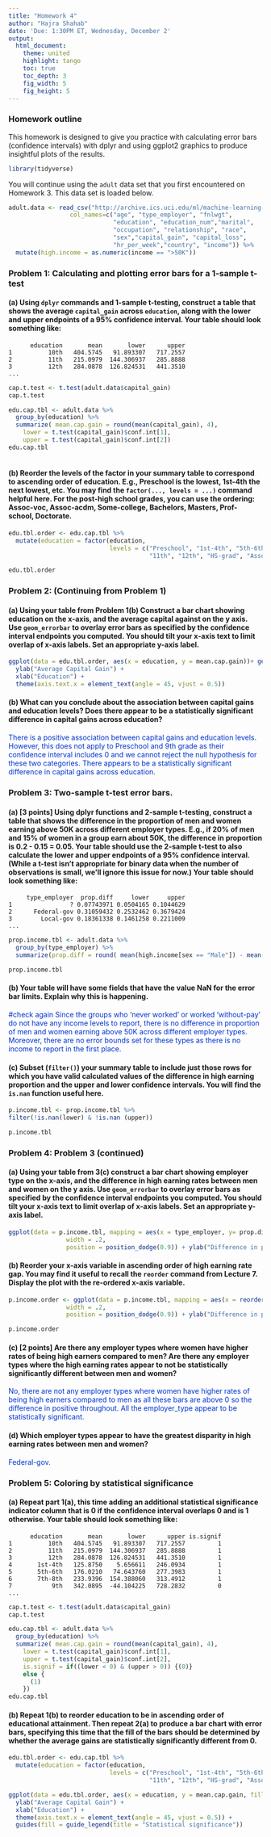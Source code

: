 ```yaml
---
title: "Homework 4"
author: "Hajra Shahab"
date: 'Due: 1:30PM ET, Wednesday, December 2'
output: 
  html_document:
    theme: united
    highlight: tango
    toc: true
    toc_depth: 3
    fig_width: 5
    fig_height: 5
---
```


### Homework outline

This homework is designed to give you practice with calculating error bars (confidence intervals) with dplyr and using ggplot2 graphics to produce insightful plots of the results.  


```r
library(tidyverse)
```

You will continue using the `adult` data set that you first encountered on Homework 3.  This data set is loaded below.

```r
adult.data <- read_csv("http://archive.ics.uci.edu/ml/machine-learning-databases/adult/adult.data",
                 col_names=c("age", "type_employer", "fnlwgt",
                             "education", "education_num","marital", 
                             "occupation", "relationship", "race",
                             "sex","capital_gain", "capital_loss",
                             "hr_per_week","country", "income")) %>%
  mutate(high.income = as.numeric(income == ">50K"))
```


### Problem 1: Calculating and plotting error bars for a 1-sample t-test 

#### (a)  Using `dplyr` commands and 1-sample t-testing, construct a table that shows the average `capital_gain` across `education`, along with the lower and upper endpoints of a 95% confidence interval.  Your table should look something like:

```
      education       mean       lower      upper
1          10th   404.5745   91.893307   717.2557
2          11th   215.0979  144.306937   285.8888
3          12th   284.0878  126.824531   441.3510
...
```

```r
cap.t.test <- t.test(adult.data$capital_gain)
cap.t.test

edu.cap.tbl <- adult.data %>%
  group_by(education) %>%
  summarize( mean.cap.gain = round(mean(capital_gain), 4), 
    lower = t.test(capital_gain)$conf.int[1], 
    upper = t.test(capital_gain)$conf.int[2])
edu.cap.tbl
   
```

#### (b) Reorder the levels of the factor in your summary table to correspond to ascending order of education.  E.g., Preschool is the lowest, 1st-4th the next lowest, etc.  You may find the `factor(..., levels = ...)` command helpful here.  For the post-high school grades, you can use the ordering:  Assoc-voc, Assoc-acdm, Some-college, Bachelors, Masters, Prof-school, Doctorate.  

```r
edu.tbl.order <- edu.cap.tbl %>%
  mutate(education = factor(education, 
                            levels = c("Preschool", "1st-4th", "5th-6th", "7th-8th", "9th", "10th", 
                                       "11th", "12th", "HS-grad", "Assoc-voc", "Assoc-acdm", "Some-college", "Bachelors", "Masters", "Prof-school", "Doctorate")))

edu.tbl.order
```

### Problem 2: (Continuing from Problem 1)

#### (a) Using your table from Problem 1(b) Construct a bar chart showing education on the x-axis, and the average capital against on the y axis.  Use `geom_errorbar` to overlay error bars as specified by the confidence interval endpoints you computed.  You should tilt your x-axis text to limit overlap of x-axis labels.  Set an appropriate y-axis label.

```r
ggplot(data = edu.tbl.order, aes(x = education, y = mean.cap.gain))+ geom_bar(stat = 'identity') + geom_errorbar(aes(ymin = lower, ymax = upper), width = .2, position = position_dodge(0.9)) +
  ylab("Average Capital Gain") +
  xlab("Education") +
  theme(axis.text.x = element_text(angle = 45, vjust = 0.5))

```

#### (b) What can you conclude about the association between capital gains and education levels?  Does there appear to be a statistically significant difference in capital gains across education?

<font color="#0033cc">
There is a positive association between capital gains and education levels. However, this does not apply to Preschool and 9th grade as their confidence interval includes 0 and we cannot reject the null hypothesis for these two categories. There appears to be a statistically significant difference in capital gains across education. 

</font>


### Problem 3: Two-sample t-test error bars.

#### (a) [3 points]  Using dplyr functions and 2-sample t-testing, construct a table that shows the difference in the proportion of men and women earning above 50K across different employer types.  E.g., if 20% of men and 15% of women in a group earn about 50K, the difference in proportion is 0.2 - 0.15 = 0.05.   Your table should use the 2-sample t-test to also calculate the lower and upper endpoints of a 95% confidence interval.  (While a t-test isn't appropriate for binary data when the number of observations is small, we'll ignore this issue for now.)  Your table should look something like:

```
     type_employer  prop.diff     lower     upper
1                ? 0.07743971 0.0504165 0.1044629
2      Federal-gov 0.31059432 0.2532462 0.3679424
3        Local-gov 0.18361338 0.1461258 0.2211009
...
```

```r
prop.income.tbl <- adult.data %>%
  group_by(type_employer) %>%
  summarize(prop.diff = round( mean(high.income[sex == "Male"]) - mean(high.income[sex == "Female"]), 8), lower = t.test( x = high.income[sex =="Male"], y = high.income[sex == "Female"])$conf.int[1], upper = t.test(x = high.income[sex =="Male"], y = high.income[sex == "Female"])$conf.int[2])

prop.income.tbl
```

#### (b) Your table will have some fields that have the value NaN for the error bar limits.  Explain why this is happening.

<font color="#0033cc">
#check again 
Since the groups who 'never worked' or worked 'without-pay' do not have any income levels to report, there is no difference in proportion of men and women earning above 50K across different employer types. Moreover, there are no error bounds set for these types as there is no income to report in the first place. 

</font>

#### (c) Subset (`filter()`) your summary table to include just those rows for which you have valid calculated values of the difference in high earning proportion and the upper and lower confidence intervals.  You will find the `is.nan` function useful here.

```r
p.income.tbl <- prop.income.tbl %>%
filter(!is.nan(lower) & !is.nan (upper))

p.income.tbl
```

### Problem 4: Problem 3 (continued)

#### (a) Using your table from  3(c) construct a bar chart showing employer type on the x-axis, and the difference in high earning rates between men and women on the y axis.  Use `geom_errorbar` to overlay error bars as specified by the confidence interval endpoints you computed.  You should tilt your x-axis text to limit overlap of x-axis labels.  Set an appropriate y-axis label.

```r
ggplot(data = p.income.tbl, mapping = aes(x = type_employer, y= prop.diff)) + geom_bar(position = "dodge", stat = "identity") + geom_errorbar(aes(ymin = lower, ymax = upper), 
                width = .2,                    
                position = position_dodge(0.9)) + ylab("Difference in proportions in high earning rates") + xlab("Employer Type") + theme(axis.text.x = element_text(angle = 45, vjust = 0.5))
```

#### (b) Reorder your x-axis variable in ascending order of high earning rate gap.  You may find it useful to recall the `reorder` command from Lecture 7.  Display the plot with the re-ordered x-axis variable.  

```r
p.income.order <- ggplot(data = p.income.tbl, mapping = aes(x = reorder(type_employer, prop.diff), y= prop.diff)) + geom_bar(position = "dodge", stat = "identity") + geom_errorbar(aes(ymin = lower, ymax = upper), 
                width = .2,                    
                position = position_dodge(0.9)) + ylab("Difference in proportions in high earning rates") + xlab("Employer Type") + theme(axis.text.x = element_text(angle = 45, vjust = 0.5))

p.income.order
```

#### (c) [2 points] Are there any employer types where women have higher rates of being high earners compared to men?  Are there any employer types where the high earning rates appear to not be statistically significantly different between men and women?

<font color="#0033cc">
No, there are not any employer types where women have higher rates of being high earners compared to men as all these bars are above 0 so the difference in positive throughout. 
All the employer_type appear to be statistically significant. 

</font>

#### (d) Which employer types appear to have the greatest disparity in high earning rates between men and women?

<font color="#0033cc">

Federal-gov. 

</font>

### Problem 5: Coloring by statistical significance

#### (a) Repeat part 1(a), this time adding an additional statistical significance indicator column that is 0 if the confidence interval overlaps 0 and is 1 otherwise.  Your table should look something like:

```
      education       mean       lower      upper is.signif
1          10th   404.5745   91.893307   717.2557         1
2          11th   215.0979  144.306937   285.8888         1
3          12th   284.0878  126.824531   441.3510         1
4       1st-4th   125.8750    5.656611   246.0934         1
5       5th-6th   176.0210   74.643760   277.3983         1
6       7th-8th   233.9396  154.388060   313.4912         1
7           9th   342.0895  -44.104225   728.2832         0
...
```

```r
cap.t.test <- t.test(adult.data$capital_gain)
cap.t.test

edu.cap.tbl <- adult.data %>%
  group_by(education) %>%
  summarize( mean.cap.gain = round(mean(capital_gain), 4), 
    lower = t.test(capital_gain)$conf.int[1], 
    upper = t.test(capital_gain)$conf.int[2],
    is.signif = if((lower < 0) & (upper > 0)) {(0)}
    else {
      (1)
    })
edu.cap.tbl
```

#### (b) Repeat 1(b) to reorder education to be in ascending order of educational attainment.  Then repeat 2(a) to produce a bar chart with error bars, specifying this time that the fill of the bars should be determined by whether the average gains are statistically significantly different from 0.

```r
edu.tbl.order <- edu.cap.tbl %>%
  mutate(education = factor(education, 
                            levels = c("Preschool", "1st-4th", "5th-6th", "7th-8th", "9th", "10th", 
                                       "11th", "12th", "HS-grad", "Assoc-voc", "Assoc-acdm", "Some-college", "Bachelors", "Masters", "Prof-school", "Doctorate")))

ggplot(data = edu.tbl.order, aes(x = education, y = mean.cap.gain, fill = as.factor(is.signif)))+ geom_bar(stat = 'identity') + geom_errorbar(aes(ymin = lower, ymax = upper), width = .2, position = position_dodge(0.9)) +
  ylab("Average Capital Gain") +
  xlab("Education") +
  theme(axis.text.x = element_text(angle = 45, vjust = 0.5)) +
  guides(fill = guide_legend(title = "Statistical significance")) 
```

